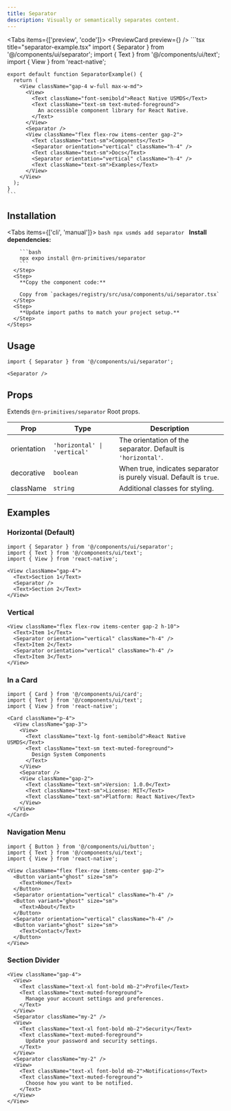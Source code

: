 ```yaml
---
title: Separator
description: Visually or semantically separates content.
---
```



<Tabs items={['preview', 'code']}>
  <Tab value="preview">
    <PreviewCard preview={<SeparatorPreview />} />
  </Tab>
  <Tab value="code">
    ```tsx title="separator-example.tsx"
    import { Separator } from '@/components/ui/separator';
    import { Text } from '@/components/ui/text';
    import { View } from 'react-native';

    export default function SeparatorExample() {
      return (
        <View className="gap-4 w-full max-w-md">
          <View>
            <Text className="font-semibold">React Native USMDS</Text>
            <Text className="text-sm text-muted-foreground">
              An accessible component library for React Native.
            </Text>
          </View>
          <Separator />
          <View className="flex flex-row items-center gap-2">
            <Text className="text-sm">Components</Text>
            <Separator orientation="vertical" className="h-4" />
            <Text className="text-sm">Docs</Text>
            <Separator orientation="vertical" className="h-4" />
            <Text className="text-sm">Examples</Text>
          </View>
        </View>
      );
    }
    ```
  </Tab>
</Tabs>

## Installation

<Tabs items={['cli', 'manual']}>
  <Tab value="cli">
    <Steps>
      <Step>
        ```bash
        npx usmds add separator
        ```
      </Step>
    </Steps>
  </Tab>
  <Tab value="manual">
    <Steps>
      <Step>
        **Install dependencies:**

        ```bash
        npx expo install @rn-primitives/separator
        ```
      </Step>
      <Step>
        **Copy the component code:**

        Copy from `packages/registry/src/usa/components/ui/separator.tsx`
      </Step>
      <Step>
        **Update import paths to match your project setup.**
      </Step>
    </Steps>
  </Tab>
</Tabs>

## Usage

```tsx
import { Separator } from '@/components/ui/separator';

<Separator />
```

## Props

Extends `@rn-primitives/separator` Root props.

| Prop | Type | Description |
|------|------|-------------|
| orientation | `'horizontal' \| 'vertical'` | The orientation of the separator. Default is `'horizontal'`. |
| decorative | `boolean` | When true, indicates separator is purely visual. Default is `true`. |
| className | `string` | Additional classes for styling. |

## Examples

### Horizontal (Default)

```tsx
import { Separator } from '@/components/ui/separator';
import { Text } from '@/components/ui/text';
import { View } from 'react-native';

<View className="gap-4">
  <Text>Section 1</Text>
  <Separator />
  <Text>Section 2</Text>
</View>
```

### Vertical

```tsx
<View className="flex flex-row items-center gap-2 h-10">
  <Text>Item 1</Text>
  <Separator orientation="vertical" className="h-4" />
  <Text>Item 2</Text>
  <Separator orientation="vertical" className="h-4" />
  <Text>Item 3</Text>
</View>
```

### In a Card

```tsx
import { Card } from '@/components/ui/card';
import { Text } from '@/components/ui/text';
import { View } from 'react-native';

<Card className="p-4">
  <View className="gap-3">
    <View>
      <Text className="text-lg font-semibold">React Native USMDS</Text>
      <Text className="text-sm text-muted-foreground">
        Design System Components
      </Text>
    </View>
    <Separator />
    <View className="gap-2">
      <Text className="text-sm">Version: 1.0.0</Text>
      <Text className="text-sm">License: MIT</Text>
      <Text className="text-sm">Platform: React Native</Text>
    </View>
  </View>
</Card>
```

### Navigation Menu

```tsx
import { Button } from '@/components/ui/button';
import { Text } from '@/components/ui/text';
import { View } from 'react-native';

<View className="flex flex-row items-center gap-2">
  <Button variant="ghost" size="sm">
    <Text>Home</Text>
  </Button>
  <Separator orientation="vertical" className="h-4" />
  <Button variant="ghost" size="sm">
    <Text>About</Text>
  </Button>
  <Separator orientation="vertical" className="h-4" />
  <Button variant="ghost" size="sm">
    <Text>Contact</Text>
  </Button>
</View>
```

### Section Divider

```tsx
<View className="gap-4">
  <View>
    <Text className="text-xl font-bold mb-2">Profile</Text>
    <Text className="text-muted-foreground">
      Manage your account settings and preferences.
    </Text>
  </View>
  <Separator className="my-2" />
  <View>
    <Text className="text-xl font-bold mb-2">Security</Text>
    <Text className="text-muted-foreground">
      Update your password and security settings.
    </Text>
  </View>
  <Separator className="my-2" />
  <View>
    <Text className="text-xl font-bold mb-2">Notifications</Text>
    <Text className="text-muted-foreground">
      Choose how you want to be notified.
    </Text>
  </View>
</View>
```
